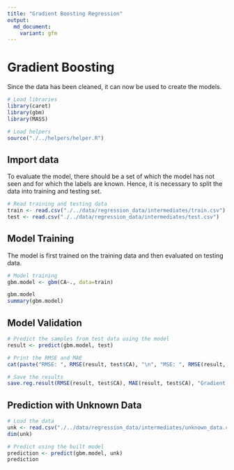 ```yaml
---
title: "Gradient Boosting Regression"
output:
  md_document:
    variant: gfm
---
```


# Gradient Boosting

Since the data has been cleaned, it can now be used to create the models.

```r
# Load libraries
library(caret)
library(gbm)
library(MASS)

# Load helpers
source("./../helpers/helper.R")
```

## Import data

To evaluate the model, there should be a set of which the model has not seen and for which the labels are known. Hence, it is necessary to split the data into training and testing set.

```r
# Read training and testing data
train <- read.csv("./../data/regression_data/intermediates/train.csv")
test <- read.csv("./../data/regression_data/intermediates/test.csv")
```

## Model Training

The model is first trained on the training data and then evaluated on testing data.

```r
# Model training
gbm.model <- gbm(CA~., data=train)
```

```r
gbm.model
summary(gbm.model)
```

## Model Validation

```r
# Predict the samples from test data using the model
result <- predict(gbm.model, test)

# Print the RMSE and MAE
cat(paste("RMSE: ", RMSE(result, test$CA), "\n", "MSE: ", RMSE(result, test$CA)^2, "\n", "MAE: ", MAE(result, test$CA)))
```

```r
# Save the results
save.reg.result(RMSE(result, test$CA), MAE(result, test$CA), "Gradient Descent Regression")
```

## Prediction with Unknown Data

```r
# Load the data
unk <- read.csv("./../data/regression_data/intermediates/unknown_data.csv")
dim(unk)

# Predict using the built model
prediction <- predict(gbm.model, unk)
prediction
```
